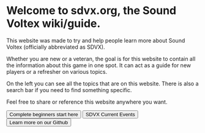 
# Welcome to sdvx.org, the Sound Voltex wiki/guide.

This website was made to try and help people learn more about Sound Voltex
(officially abbreviated as SDVX).

Whether you are new or a veteran, the goal is for this website to contain all
the information about this game in one spot. It can act as a guide for new
players or a refresher on various topics.

On the left you can see all the topics that are on this website. There is also a
search bar if you need to find something specific.

Feel free to share or reference this website anywhere you want.

<div className="flex gap-4 flex-col md:gap-2 md:flex-row md:items-stretch mt-8">
  <Button href="/setup" icon="rocket" theme="blue">
    Complete beginners start here
  </Button>
  <Button href="/current-events" icon="clock" theme="sky">
    SDVX Current Events
  </Button>
  <Button
    href="https://github.com/zzunja/sdvxwiki"
    icon="github"
    theme="cyan"
    external={true}
  >
    Learn more on our Github
  </Button>
</div>
